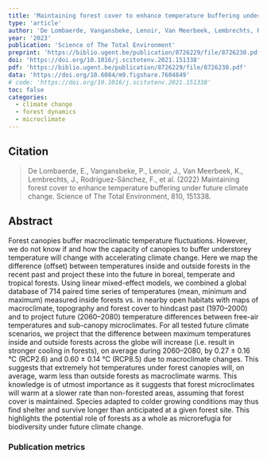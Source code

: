 ```yaml
---
title: 'Maintaining forest cover to enhance temperature buffering under future climate change'
type: 'article'
author: 'De Lombaerde, Vangansbeke, Lenoir, Van Meerbeek, Lembrechts, Rodríguez-Sánchez, Luoto, Scheffers, Haesen, Aalto, Christiansen, De Pauw, Depauw, Govaert, Greiser, Hampe, Hylander, Klinges, Koelemeijer, Meeussen, Ogée, Sanczuk, Vanneste, Zellweger, Baeten, De Frenne'
year: '2023'
publication: 'Science of The Total Environment'
preprint: 'https://biblio.ugent.be/publication/8726229/file/8726230.pdf'
doi: 'https://doi.org/10.1016/j.scitotenv.2021.151338'
pdf: 'https://biblio.ugent.be/publication/8726229/file/8726230.pdf'
data: 'https://doi.org/10.6084/m9.figshare.7604849'
# code: 'https://doi.org/10.1016/j.scitotenv.2021.151338'
toc: false
categories: 
  - climate change
  - forest dynamics
  - microclimate
---
```


## Citation

> De Lombaerde, E., Vangansbeke, P., Lenoir, J., Van Meerbeek, K., Lembrechts, J., Rodríguez-Sánchez, F., et al. (2022) Maintaining forest cover to enhance temperature buffering under future climate change. Science of The Total Environment, 810, 151338.

## Abstract

Forest canopies buffer macroclimatic temperature fluctuations. However, we do not know if and how the capacity of canopies to buffer understorey temperature will change with accelerating climate change. Here we map the difference (offset) between temperatures inside and outside forests in the recent past and project these into the future in boreal, temperate and tropical forests. Using linear mixed-effect models, we combined a global database of 714 paired time series of temperatures (mean, minimum and maximum) measured inside forests vs. in nearby open habitats with maps of macroclimate, topography and forest cover to hindcast past (1970–2000) and to project future (2060–2080) temperature differences between free-air temperatures and sub-canopy microclimates. For all tested future climate scenarios, we project that the difference between maximum temperatures inside and outside forests across the globe will increase (i.e. result in stronger cooling in forests), on average during 2060–2080, by 0.27 ± 0.16 °C (RCP2.6) and 0.60 ± 0.14 °C (RCP8.5) due to macroclimate changes. This suggests that extremely hot temperatures under forest canopies will, on average, warm less than outside forests as macroclimate warms. This knowledge is of utmost importance as it suggests that forest microclimates will warm at a slower rate than non-forested areas, assuming that forest cover is maintained. Species adapted to colder growing conditions may thus find shelter and survive longer than anticipated at a given forest site. This highlights the potential role of forests as a whole as microrefugia for biodiversity under future climate change.

### Publication metrics

<br>

<span class="__dimensions_badge_embed__" data-doi="10.1016/j.scitotenv.2021.151338" data-hide-zero-citations="true" data-legend="always"></span><script async src="https://badge.dimensions.ai/badge.js" charset="utf-8"></script>

<script type='text/javascript' src='https://d1bxh8uas1mnw7.cloudfront.net/assets/embed.js'></script><div data-badge-details="right" data-badge-type="medium-donut" data-doi="10.1016/j.scitotenv.2021.151338" data-hide-no-mentions="true" class="altmetric-embed"></div>

<div class="scite-badge" data-doi="10.1016/j.scitotenv.2021.151338" data-layout="horizontal" data-show-zero="false" data-show-labels="true"></div><link rel="stylesheet" type="text/css" href="https://cdn.scite.ai/badge/scite-badge-latest.min.css"><script async type="application/javascript" src="https://cdn.scite.ai/badge/scite-badge-latest.min.js"></script>

